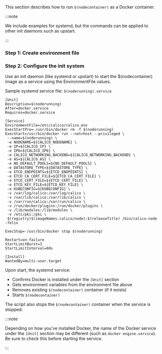 
This section describes how to run `$(nodecontainer)` as a Docker container.

:::note

We include examples for systemd, but the commands can be
applied to other init daemons such as upstart.

:::

### Step 1: Create environment file

<EnvironmentFile
  nodecontainer='$(nodecontainer)'
  install='container'
  target='calico/node'
/>

### Step 2: Configure the init system

Use an init daemon (like systemd or upstart) to start the $(nodecontainer) image as a service using the EnvironmentFile values.

Sample systemd service file: `$(noderunning).service`

```shell
[Unit]
Description=$(noderunning)
After=docker.service
Requires=docker.service

[Service]
EnvironmentFile=/etc/calico/calico.env
ExecStartPre=-/usr/bin/docker rm -f $(noderunning)
ExecStart=/usr/bin/docker run --net=host --privileged \
 --name=$(noderunning) \
 -e NODENAME=${CALICO_NODENAME} \
 -e IP=${CALICO_IP} \
 -e IP6=${CALICO_IP6} \
 -e CALICO_NETWORKING_BACKEND=${CALICO_NETWORKING_BACKEND} \
 -e AS=${CALICO_AS} \
 -e NO_DEFAULT_POOLS=${NO_DEFAULT_POOLS} \
 -e DATASTORE_TYPE=${DATASTORE_TYPE} \
 -e ETCD_ENDPOINTS=${ETCD_ENDPOINTS} \
 -e ETCD_CA_CERT_FILE=${ETCD_CA_CERT_FILE} \
 -e ETCD_CERT_FILE=${ETCD_CERT_FILE} \
 -e ETCD_KEY_FILE=${ETCD_KEY_FILE} \
 -e KUBECONFIG=${KUBECONFIG} \
 -v /var/log/calico:/var/log/calico \
 -v /var/lib/calico:/var/lib/calico \
 -v /var/run/calico:/var/run/calico \
 -v /run/docker/plugins:/run/docker/plugins \
 -v /lib/modules:/lib/modules \
 -v /etc/pki:/pki \
 $(registry)$(imageNames.calico/node):$(releaseTitle) /bin/calico-node -felix

ExecStop=-/usr/bin/docker stop $(noderunning)

Restart=on-failure
StartLimitBurst=3
StartLimitInterval=60s

[Install]
WantedBy=multi-user.target
```

Upon start, the systemd service:

- Confirms Docker is installed under the `[Unit]` section
- Gets environment variables from the environment file above
- Removes existing `$(nodecontainer)` container (if it exists)
- Starts `$(nodecontainer)`

The script also stops the `$(nodecontainer)` container when the service is stopped.

:::note

Depending on how you've installed Docker, the name of the Docker service
under the `[Unit]` section may be different (such as `docker-engine.service`).
Be sure to check this before starting the service.

:::
